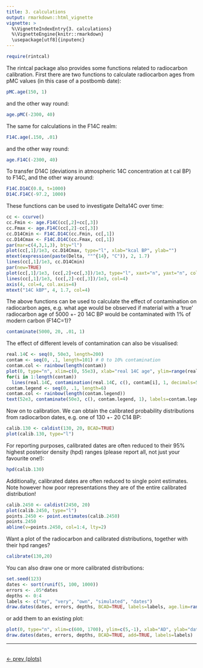 ```yaml
---
title: 3. calculations
output: rmarkdown::html_vignette
vignette: >
  %\VignetteIndexEntry{3. calculations}
  %\VignetteEngine{knitr::rmarkdown}
  \usepackage[utf8]{inputenc}
---
```


```r
require(rintcal)
```

The rintcal package also provides some functions related to radiocarbon calibration. First there are two functions to calculate radiocarbon ages from pMC values (in this case of a postbomb date):

```r
pMC.age(150, 1)
```

and the other way round:

```r
age.pMC(-2300, 40)
```

The same for calculations in the F14C realm:

```r
F14C.age(.150, .01)
```

and the other way round:

```r
age.F14C(-2300, 40)
```

To transfer D14C (deviations in atmospheric 14C concentration at t cal BP) to F14C, and the other way around:

```r
F14C.D14C(0.8, t=1000)
D14C.F14C(-97.2, 1000)
```

These functions can be used to investigate Delta14C over time:

```r
cc <- ccurve()
cc.Fmin <- age.F14C(cc[,2]+cc[,3])
cc.Fmax <- age.F14C(cc[,2]-cc[,3])
cc.D14Cmin <- F14C.D14C(cc.Fmin, cc[,1])
cc.D14Cmax <- F14C.D14C(cc.Fmax, cc[,1])
par(mar=c(4,3,1,3), bty="l")
plot(cc[,1]/1e3, cc.D14Cmax, type="l", xlab="kcal BP", ylab="")
mtext(expression(paste(Delta, ""^{14}, "C")), 2, 1.7)
lines(cc[,1]/1e3, cc.D14Cmin)
par(new=TRUE)
plot(cc[,1]/1e3, (cc[,2]+cc[,3])/1e3, type="l", xaxt="n", yaxt="n", col=4, xlab="", ylab="")
lines(cc[,1]/1e3, (cc[,2]-cc[,3])/1e3, col=4)
axis(4, col=4, col.axis=4)
mtext("14C kBP", 4, 1.7, col=4)
```

The above functions can be used to calculate the effect of contamination on radiocarbon ages, e.g. what age would be observed if material with a 'true' radiocarbon age of 5000 +- 20 14C BP would be contaminated with 1% of modern carbon (F14C=1)?

```r
contaminate(5000, 20, .01, 1)
```

The effect of different levels of contamination can also be visualised:

```r
real.14C <- seq(0, 50e3, length=200)
contam <- seq(0, .1, length=101) # 0 to 10% contamination
contam.col <- rainbow(length(contam))
plot(0, type="n", xlim=c(0, 55e3), xlab="real 14C age", ylim=range(real.14C), ylab="observed 14C age")
for(i in 1:length(contam))
  lines(real.14C, contamination(real.14C, c(), contam[i], 1, decimals=5), col=contam.col[i])
contam.legend <- seq(0, .1, length=6)
contam.col <- rainbow(length(contam.legend))
text(52e3, contaminate(50e3, c(), contam.legend, 1), labels=contam.legend, col=contam.col, cex=.7)

```


Now on to calibration. We can obtain the calibrated probability distributions from radiocarbon dates, e.g. one of 130 +- 20 C14 BP:

```r
calib.130 <- caldist(130, 20, BCAD=TRUE)
plot(calib.130, type="l")
```

For reporting purposes, calibrated dates are often reduced to their 95% highest posterior density (hpd) ranges (please report all, not just your favourite one!):

```r
hpd(calib.130)
```

Additionally, calibrated dates are often reduced to single point estimates. Note however how poor representations they are of the entire calibrated distribution!

```r
calib.2450 <- caldist(2450, 20)
plot(calib.2450, type="l")
points.2450 <- point.estimates(calib.2450)
points.2450
abline(v=points.2450, col=1:4, lty=2)
```

Want a plot of the radiocarbon and calibrated distributions, together with their hpd ranges?
```r
calibrate(130,20)
```

You can also draw one or more calibrated distributions:

```r
set.seed(123)
dates <- sort(runif(5, 100, 1000))
errors <- .05*dates
depths <- 0:4
labels <- c("my", "very", "own", "simulated", "dates")
draw.dates(dates, errors, depths, BCAD=TRUE, labels=labels, age.lim=range(dates, 600, 1700))
```

or add them to an existing plot:

```r
plot(0, type="n", xlim=c(600, 1700), ylim=c(5,-1), xlab="AD", ylab="dates")
draw.dates(dates, errors, depths, BCAD=TRUE, add=TRUE, labels=labels)
```



***

<br>
[<- prev (plots)](./plots.html)
<br>

